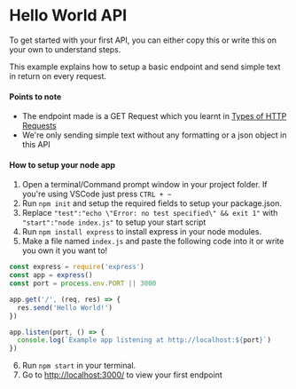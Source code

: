 # Hello World API

To get started with your first API, you can either copy this or write this on your own to understand steps.

This example explains how to setup a basic endpoint and send simple text in return on every request.

#### Points to note
- The endpoint made is a GET Request which you learnt in [Types of HTTP Requests](/introduction/requests)
- We're only sending simple text without any formatting or a json object in this API


#### How to setup your node app

1. Open a terminal/Command prompt window in your project folder. If you're using VSCode just press ` CTRL + ~ `
2. Run `npm init` and setup the required fields to setup your package.json.
3. Replace `"test":"echo \"Error: no test specified\" && exit 1"` with `"start":"node index.js"` to setup your start script
4. Run `npm install express` to install express in your node modules.
5. Make a file named `index.js` and paste the following code into it or write you own it you want to!

```js
const express = require('express')
const app = express()
const port = process.env.PORT || 3000

app.get('/', (req, res) => {
  res.send('Hello World!')
})

app.listen(port, () => {
  console.log(`Example app listening at http://localhost:${port}`)
})
```

6. Run `npm start` in your terminal.
7. Go to [http://localhost:3000/](http://localhost:3000/) to view your first endpoint

